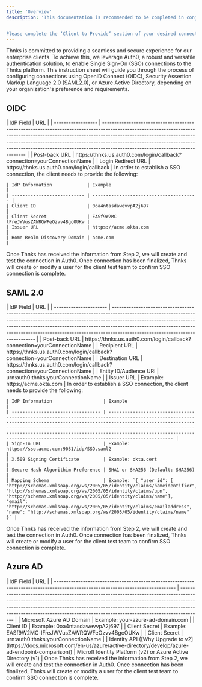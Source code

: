 ```yaml
---
title: 'Overview'
description: 'This documentation is recommended to be completed in conjunction with a member of the Thnks SSO team for exchanging sensitive information.


Please complete the ‘Client to Provide’ section of your desired connection and send back to sso@thnks.com. A member of our team will follow up shortly.  In your email back please be sure to provide the connectionName used as well.'
---
```


Thnks is committed to providing a seamless and secure experience for our enterprise clients. To achieve this, we leverage Auth0, a robust and versatile authentication solution, to enable Single Sign-On (SSO) connections to the Thnks platform. This instruction sheet will guide you through the process of configuring connections using OpenID Connect (OIDC), Security Assertion Markup Language 2.0 (SAML2.0), or Azure Active Directory, depending on your organization's preference and requirements.

## OIDC

<Steps>
  <Step title="Thnks Information">
    | IdP Field          | URL                                                                                                                                                                                                                                                                                                                                                                    |
    | ------------------ | ---------------------------------------------------------------------------------------------------------------------------------------------------------------------------------------------------------------------------------------------------------------------------------------------------------------------------------------------------------------------- |
    | Post-back URL      | https://thnks.us.auth0.com/login/callback?connection=<Tooltip tip="yourConnectionName is provided by Thnks and will always be the name of your company.  If you feel comfortable completing without a Thnks Team member then please respond to sso@thnks.com with yourConnectionName (case sensitive) and your X.509 Signing Certificate">yourConnectionName</Tooltip> |
    | Login Redirect URL | https://thnks.us.auth0.com/login/callback                                                                                                                                                                                                                                                                                                                              |
  </Step>

  <Step title="Client Information">
    In order to establish a SSO connection, the client needs to provide the following:

    | IdP Information             | Example                                 |
    | --------------------------- | --------------------------------------- |
    | Client ID                   | 0oa4ntasdawevvpA2j697                   |
    | Client Secret               | EASf9W2MC-lFreJWVusZAWRQWFeOzvv4BgcOUKw |
    | Issuer URL                  | https://acme.okta.com                   |
    | Home Realm Discovery Domain | acme.com                                |
  </Step>

  <Step title="Verification">
    Once Thnks has received the information from Step 2, we will create and test the connection in Auth0.
  </Step>

  <Step title="Testing">
    Once connection has been finalized, Thnks will create or modify a user for the client test team to confirm SSO connection is complete.
  </Step>
</Steps>

## SAML 2.0

<Steps>
  <Step title="Thnks Information">
    | IdP Field              | URL                                                                                                                                                                                                                                                                                                                                                                    |
    | ---------------------- | ---------------------------------------------------------------------------------------------------------------------------------------------------------------------------------------------------------------------------------------------------------------------------------------------------------------------------------------------------------------------- |
    | Post-back URL          | https://thnks.us.auth0.com/login/callback?connection=<Tooltip tip="yourConnectionName is provided by Thnks and will always be the name of your company.  If you feel comfortable completing without a Thnks Team member then please respond to sso@thnks.com with yourConnectionName (case sensitive) and your X.509 Signing Certificate">yourConnectionName</Tooltip> |
    | Recipient URL          | https://thnks.us.auth0.com/login/callback?connection=<Tooltip tip="yourConnectionName is provided by Thnks and will always be the name of your company.  If you feel comfortable completing without a Thnks Team member then please respond to sso@thnks.com with yourConnectionName (case sensitive) and your X.509 Signing Certificate">yourConnectionName</Tooltip> |
    | Destination URL        | https://thnks.us.auth0.com/login/callback?connection=<Tooltip tip="yourConnectionName is provided by Thnks and will always be the name of your company.  If you feel comfortable completing without a Thnks Team member then please respond to sso@thnks.com with yourConnectionName (case sensitive) and your X.509 Signing Certificate">yourConnectionName</Tooltip> |
    | Entity ID/Audience URI | urn:auth0:thnks:<Tooltip tip="yourConnectionName is provided by Thnks and will always be the name of your company.  If you feel comfortable completing without a Thnks Team member then please respond to sso@thnks.com with yourConnectionName (case sensitive) and your X.509 Signing Certificate">yourConnectionName</Tooltip>                                      |
    | Issuer URL             | Example: https://acme.okta.com                                                                                                                                                                                                                                                                                                                                         |
  </Step>

  <Step title="Client Information">
    In order to establish a SSO connection, the client needs to provide the following:

    | IdP Information                   | Example                                                                                                                                                                                                                                                                                                                                                                                |
    | --------------------------------- | -------------------------------------------------------------------------------------------------------------------------------------------------------------------------------------------------------------------------------------------------------------------------------------------------------------------------------------------------------------------------------------- |
    | Sign-In URL                       | Example: https://sso.acme.com:9031/idp/SSO.saml2                                                                                                                                                                                                                                                                                                                                       |
    | X.509 Signing Certificate         | Example: okta.cert                                                                                                                                                                                                                                                                                                                                                                     |
    | Secure Hash Algorithim Preference | SHA1 or SHA256 (Default: SHA256)                                                                                                                                                                                                                                                                                                                                                       |
    | Mapping Schema                    | Example: `{ "user_id": [  "http://schemas.xmlsoap.org/ws/2005/05/identity/claims/nameidentifier",  "http://schemas.xmlsoap.org/ws/2005/05/identity/claims/upn",  "http://schemas.xmlsoap.org/ws/2005/05/identity/claims/name"], "email": "http://schemas.xmlsoap.org/ws/2005/05/identity/claims/emailaddress", "name": "http://schemas.xmlsoap.org/ws/2005/05/identity/claims/name" }` |
  </Step>

  <Step title="Verification">
    Once Thnks has received the information from Step 2, we will create and test the connection in Auth0.
  </Step>

  <Step title="Testing">
    Once connection has been finalized, Thnks will create or modify a user for the client test team to confirm SSO connection is complete.
  </Step>
</Steps>

## Azure AD

<Steps>
  <Step title="Client Information">
    | IdP Field                                                                                                                        | URL                                                                                                                                                                                                                                                                                                                               |
    | -------------------------------------------------------------------------------------------------------------------------------- | --------------------------------------------------------------------------------------------------------------------------------------------------------------------------------------------------------------------------------------------------------------------------------------------------------------------------------- |
    | Microsoft Azure AD Domain                                                                                                        | Example: your-azure-ad-domain.com                                                                                                                                                                                                                                                                                                 |
    | Client ID                                                                                                                        | Example: 0oa4ntasdawevvpA2j697                                                                                                                                                                                                                                                                                                    |
    | Client Secret                                                                                                                    | Example: EASf9W2MC-lFreJWVusZAWRQWFeOzvv4BgcOUKw                                                                                                                                                                                                                                                                                  |
    | Client Secret                                                                                                                    | urn:auth0:thnks:<Tooltip tip="yourConnectionName is provided by Thnks and will always be the name of your company.  If you feel comfortable completing without a Thnks Team member then please respond to sso@thnks.com with yourConnectionName (case sensitive) and your X.509 Signing Certificate">yourConnectionName</Tooltip> |
    | Identity API ([Why Upgrade to v2](https://docs.microsoft.com/en-us/azure/active-directory/develop/azure-ad-endpoint-comparison)) | Microft Identity Platform (v2) or Azure Active Directory (v1)                                                                                                                                                                                                                                                                     |
  </Step>

  <Step title="Verification">
    Once Thnks has received the information from Step 2, we will create and test the connection in Auth0.
  </Step>

  <Step title="Testing">
    Once connection has been finalized, Thnks will create or modify a user for the client test team to confirm SSO connection is complete.
  </Step>
</Steps>